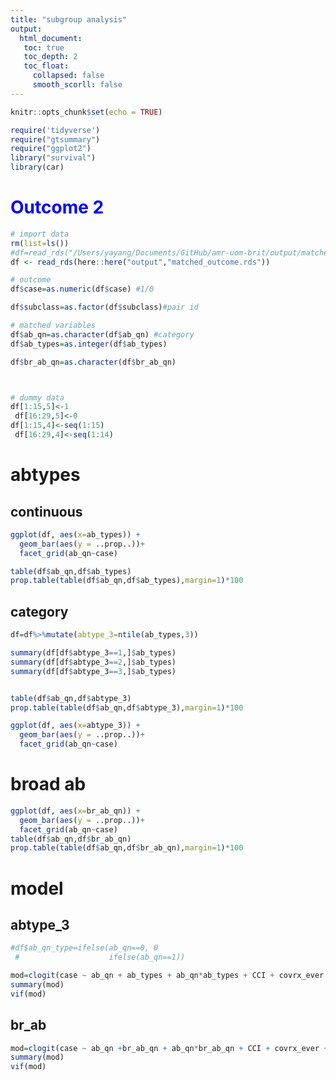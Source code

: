 ```yaml
---
title: "subgroup analysis"
output: 
  html_document:
   toc: true
   toc_depth: 2
   toc_float:
     collapsed: false
     smooth_scorll: false
---
```


```r
knitr::opts_chunk$set(echo = TRUE)
```


```r
require('tidyverse')
require("gtsummary")
require("ggplot2")
library("survival")
library(car)
```


# <font color=blue>**Outcome 2**</font>
```r
# import data
rm(list=ls())
#df=read_rds("/Users/yayang/Documents/GitHub/amr-uom-brit/output/matched_outcome.rds")
df <- read_rds(here::here("output","matched_outcome.rds"))

```

```r

# outcome
df$case=as.numeric(df$case) #1/0

df$subclass=as.factor(df$subclass)#pair id

# matched variables
df$ab_qn=as.character(df$ab_qn) #category
df$ab_types=as.integer(df$ab_types)

df$br_ab_qn=as.character(df$br_ab_qn)




```

```r
# dummy data
df[1:15,5]<-1
 df[16:29,5]<-0
df[1:15,4]<-seq(1:15)
 df[16:29,4]<-seq(1:14)
```


# abtypes

## continuous
```r

ggplot(df, aes(x=ab_types)) +
  geom_bar(aes(y = ..prop..))+
  facet_grid(ab_qn~case)

table(df$ab_qn,df$ab_types)
prop.table(table(df$ab_qn,df$ab_types),margin=1)*100
```

## category
```r
df=df%>%mutate(abtype_3=ntile(ab_types,3))

summary(df[df$abtype_3==1,]$ab_types)
summary(df[df$abtype_3==2,]$ab_types)
summary(df[df$abtype_3==3,]$ab_types)


table(df$ab_qn,df$abtype_3)
prop.table(table(df$ab_qn,df$abtype_3),margin=1)*100

ggplot(df, aes(x=abtype_3)) +
  geom_bar(aes(y = ..prop..))+
  facet_grid(ab_qn~case)


```

# broad ab
```r

ggplot(df, aes(x=br_ab_qn)) +
  geom_bar(aes(y = ..prop..))+
  facet_grid(ab_qn~case)
table(df$ab_qn,df$br_ab_qn)
prop.table(table(df$ab_qn,df$br_ab_qn),margin=1)*100
```



# model
## abtype_3

```r
#df$ab_qn_type=ifelse(ab_qn==0, 0
 #                    ifelse(ab_qn==1))

```

```r

mod=clogit(case ~ ab_qn + ab_types + ab_qn*ab_types + CCI + covrx_ever + strata(subclass), df)
summary(mod)
vif(mod)
```

## br_ab
```r
mod=clogit(case ~ ab_qn +br_ab_qn + ab_qn*br_ab_qn + CCI + covrx_ever + strata(subclass), df)
summary(mod)
vif(mod)
```



